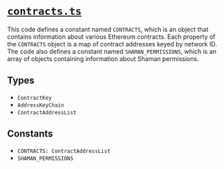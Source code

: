 # [`contracts.ts`](https://github.com/HausDAO/daohaus-monorepo/blob/develop/libs/common-utilities/src/constants/contracts.ts)

This code defines a constant named `CONTRACTS`, which is an object that contains information about various Ethereum contracts. Each property of the `CONTRACTS` object is a map of contract addresses keyed by network ID. The code also defines a constant named `SHAMAN_PERMISSIONS`, which is an array of objects containing information about Shaman permissions.

## Types

- `ContractKey`
- `AddressKeyChain`
- `ContractAddressList`

## Constants

- `CONTRACTS: ContractAddressList`
- `SHAMAN_PERMISSIONS`
